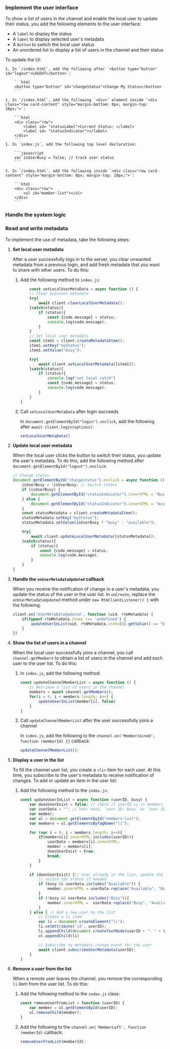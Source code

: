 <PlatformWrapper platform="web">

### Implement the user interface

To show a list of users in the channel and enable the local user to update their status, you add the following elements to the user interface:

* A `label` to display the status
* A `label` to display selected user's metadata
* A `Button` to switch the local user status
* An unordered list to display a list of users in the channel and their status

To update the UI:

    1. In `/index.html`, add the following after `<button type="button" id="logout">LOGOUT</button>`:

        ```html
        <button type="button" id="changeStatus">Change My Status</button>
        ```
    
    1. In `/index.html`, add the following `<div>` element inside `<div class="row card-content" style="margin-bottom: 0px; margin-top: 10px;">`:
        
        ```html
        <div class="row">
            <label id= "statusLabel">Current Status: </label>
            <label id= "statusIndicator"></label>
        </div>
        ```
    1. In `index.js`, add the following top level declaration:

        ```javascript
        var isUserBusy = false; // track user status
        ```
    
    1. In `/index.html`, add the following inside `<div class="row card-content" style="margin-bottom: 0px; margin-top: 10px;">`:

        ```html
        <div class="row">
            <ul id="member-list"></ul>
        </div>
        ```

### Handle the system logic

### Read and write metadata

To implement the use of metadata, take the following steps:

1. **Set local user metadata**

    After a user successfully logs in to the <Vpd k="PRODUCT" /> server, you clear unwanted metadata from a previous login, and add fresh metadata that you want to share with other users. To do this:

    1. Add the following method to `index.js`:
        ```javascript
            const setLocalUserMetaData = async function () {
            // Clear previous metadata
            try{
                await client.clearLocalUserMetadata();
            }catch(status){
                if (status){
                    const {code,message} = status;
                    console.log(code,message);
                }
            }
            // Set local user metadata
            const item1 = client.createMetadataItem();
            item1.setKey("myStatus");
            item1.setValue("busy");

            try{
                await client.setLocalUserMetadata([item1]);
            }catch(status){
                if (status){
                    console.log("set local catch")
                    const {code,message} = status;
                    console.log(code,message);
                }
            }
        }
        ```

    1. Call `setLocalUserMetaData` after login succeeds

        In `document.getElementById("login").onclick`, add the following after `await client.login(options)`:

        ```javascript
        setLocalUserMetaData()
        ```

1. **Update local user metadata**

    When the local user clicks the button to switch their status, you update the user's metadata. To do this, add the following method after `document.getElementById("logout").onclick`:

    ```javascript
    // Change status
    document.getElementById("changestatus").onclick = async function () {
        isUserBusy = !isUserBusy; // Switch status
        if (isUserBusy) {
            document.getElementById("statusIndicator").innerHTML = "Busy"
        } else {
            document.getElementById("statusIndicator").innerHTML = "Available"
        }
        const statusMetadata = client.createMetadataItem();
        statusMetadata.setKey("myStatus");
        statusMetadata.setValue(isUserBusy ? "busy" : "available");

        try{
            await client.updateLocalUserMetadata([statusMetadata]);
        }catch(status){
            if (status){
                const {code,message} = status;
                console.log(code,message);
            }
        }
    }
    ```

1. **Handle the `onUserMetadataUpdated` callback**

    When you receive the notification of change in a user's metadata, you update the status of the user in the user list. In `onCreate`, replace the `onUserMetadataUpdated` method under `new RtmClientListener() {` with the following:

    ```javascript
    client.on('UserMetaDataUpdated', function (uid, rtmMetadata) {
        if(typeof rtmMetadata.items !== 'undefined') {
            updateUserInList(uid, rtmMetadata.items[0].getValue() == "busy");
        }
    })
    ```

1. **Show the list of users in a channel**

    When the local user successfully joins a <Vpd k="PRODUCT" /> channel, you call `channel.getMembers` to obtain a list of users in the channel and add each user to the user list. To do this:

    1. In `index.js`, add the following method:

        ```javascript
        const updateChannelMemberList = async function () {
            // Retrieve a list of users in the channel
            members = await channel.getMembers();
            for(i = 0; i < members.length; i++) {
                updateUserInList(member[i], false)
            }
        }
        ```

    1. Call `updateChannelMemberList` after the user successfully joins a channel

        In `index.js`, add the following to the `channel.on('MemberJoined', function (memberId) {}` callback:

        ```javascript
        updateChannelMemberList();
        ```

1. **Display a user in the list**

    To fill the channel user list, you create a `<li>` item for each user. At this time, you subscribe to the user's metadata to receive notification of changes. To add or update an item in the user list:
    
    1. Add the following method to the `index.js`:

        ```javascript
        const updateUserInList = async function (userID, busy) {
            var doesUserExist = false; // check if userID is in members list
            var userData = ""; // User data, `user ID: Busy` or `User ID: Available`
            var member;
            var ul = document.getElementById("members-list");
            var members = ul.getElementsByTagName("li");

            for (var i = 0; i < members.length; i++){
                if(members[i].innerHTML.includes(userID)){
                    userData = members[i].innerHTML;
                    member = members[i];
                    doesUserExist = true;
                    break;
                }
            }

            if (doesUserExist) {// User already in the list, update the status
                // switch the status if needed
                if (busy && userData.includes("Available")) {
                    member.innerHTML = userData.replace("Available", "Busy");
                }
                if (!busy && userData.includes("Busy")){
                    member.innerHTML =  userData.replace("Busy", "Available");
                }
            } else { // Add a new user to the list
                // Create a li item
                var li = document.createElement("li");
                li.setAttribute('id', userID);
                li.appendChild(document.createTextNode(userID + ": " + (busy ? "Busy" : "Available")));
                ul.appendChild(li)

                // Subscribe to metadata change event for the user
                await client.subscribeUserMetadata(userID);        
            }
        }
        ```

1.  **Remove a user from the list**

    When a remote user leaves the channel, you remove the corresponding `li` item from the user list. To do this:

    1. Add the following method to the `index.js` class:

        ```javascript
        const removeUserFromList = function (userID) {
            var member = ul.getElementById(userID);
            ul.removeChild(member);
        }   
        ```

    1. Add the following to the `channel.on('MemberLeft', function (memberId)` callback:

        ```javascript
        removeUserFromList(memberId);
        ```

</PlatformWrapper>